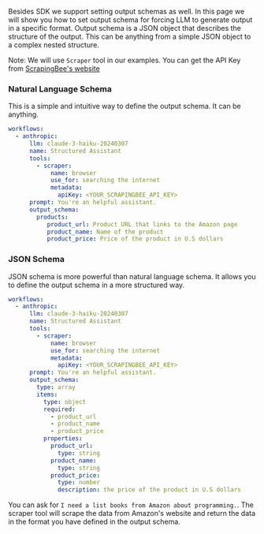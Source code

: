 Besides SDK we support setting output schemas as well. In this page we will show you how to set output schema for forcing LLM to generate output in a specific format.
Output schema is a JSON object that describes the structure of the output. This can be anything from a simple JSON object to a complex nested structure.


Note: We will use `Scraper` tool in our examples. You can get the API Key from [ScrapingBee's website](https://www.scrapingbee.com/)

### Natural Language Schema
This is a simple and intuitive way to define the output schema. It can be anything.

```yaml
workflows:
  - anthropic:
      llm: claude-3-haiku-20240307
      name: Structured Assistant
      tools:
        - scraper:
            name: browser
            use_for: searching the internet
            metadata:
              apiKey: <YOUR_SCRAPINGBEE_API_KEY>
      prompt: You're an helpful assistant.
      output_schema:
        products: 
           product_url: Product URL that links to the Amazon page
           product_name: Name of the product
           product_price: Price of the product in U.S dollars
```


### JSON Schema
JSON schema is more powerful than natural language schema. It allows you to define the output schema in a more structured way.

```yaml
workflows:
  - anthropic:
      llm: claude-3-haiku-20240307
      name: Structured Assistant
      tools:
        - scraper:
            name: browser
            use_for: searching the internet
            metadata:
              apiKey: <YOUR_SCRAPINGBEE_API_KEY>
      prompt: You're an helpful assistant.
      output_schema:
        type: array
        items:
          type: object
          required:
            - product_url
            - product_name
            - product_price
          properties:
            product_url:
              type: string
            product_name:
              type: string
            product_price:
              type: number
              description: the price of the product in U.S dollars
```

You can ask for `I need a list books from Amazon about programming.`. The scraper tool will scrape the data from Amazon's website and return the data in the format you have defined in the output schema.